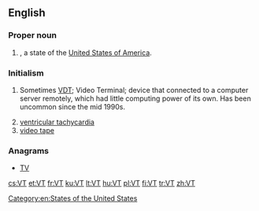 {{also|vt|Vt.|␋}}
==English==

===Proper noun===
{{en-proper noun}}

# {{abbreviation of|Vermont|nodot=1|lang=en}}, a state of the [[United States of America]].

===Initialism===
{{rfc-header|Initialism}}
{{en-initialism}}

# {{context|dated|lang=en}} Sometimes [[VDT]]; Video Terminal; device that connected to a computer server remotely, which had little computing power of its own. Has been uncommon since the mid 1990s.
# [[ventricular tachycardia]]
# [[video tape]]

===Anagrams===
* [[TV#English|TV]]

[[Category:en:States of the United States]]

[[cs:VT]]
[[et:VT]]
[[fr:VT]]
[[ku:VT]]
[[lt:VT]]
[[hu:VT]]
[[pl:VT]]
[[fi:VT]]
[[tr:VT]]
[[zh:VT]]
